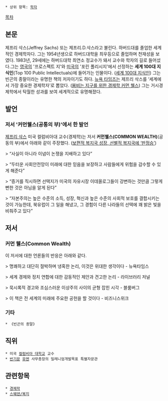  * 상위 항목: [[학자]]

[[목차]]

== 본문 ==
제프리 삭스(Jeffrey Sachs) 또는 제프리.D.삭스라고 불린다. 하버드대를 졸업한 세계적인 경제학자다. 그는 1954년생으로 하버드대학을 최우등으로 졸업하며 천재성을 보였다. 1983년, 29세에는 하버드대학 최연소 정교수가 돼서 교수와 학자의 길로 들어섰다.그는 [[영국]]의 '프로스펙트 지'와 [[미국]]의 '포린 폴리시지'에서 선정하는 '''세계 100대 지식인'''(Top 100 Public Intellectuals)에 들어가는 인물이다. ([http://ko.wikipedia.org/wiki/%EC%84%B8%EA%B3%84_100%EB%8C%80_%EC%A7%80%EC%8B%9D%EC%9D%B8 세계 100대 지식인]) 그는 빈곤의 종말이라는 유명한 책의 저자이기도 하다. [[뉴욕 타임즈]]는 제프리 삭스를 ‘세계에서 가장 중요한 경제학자’로 뽑았다. ([http://www.tagstory.com/video/100014070 붐비는 지구를 위한 경제학 커먼 웰스]) 그는 거시경제학에서 탁월한 성과를 보여 세계적으로 유명해졌다. 

== 발언 ==
=== 저서 '커먼웰스(공통의 부)'에서 한 발언 ===
[[제프리 삭스]] 미국 컬럼비아대 교수(경제학)는 저서 '''커먼웰스(COMMON WEALTH)'''(공동의 부)에서 아래와 같이 주장했다. ([http://www.hani.co.kr/arti/society/society_general/460833.html 보편적 복지국 성장, 선별적 복지국에 ‘판정승’])

> “사실이 아니라 이념이 논쟁을 지배하고 있다”

> “두터운 사회안전망이 미래에 대한 믿음을 보장하고 사람들에게 위험을 감수할 수 있게 해준다”

> “증거를 직시하면 선택지가 미국의 자유시장 이데올로그들이 강변하는 것만큼 그렇게 뻔한 것은 아님을 알게 된다”

> “자본주의는 높은 수준의 소득, 성장, 혁신과 높은 수준의 사회적 보호를 결합시키는 것이 가능한데, 북유럽이 그 일을 해냈고, 그 경험이 다른 나라들의 선택에 꽤 밝은 빛을 비춰주고 있다”

== 저서 ==
=== 커먼 웰스(Common Wealth) ===
{{{#!html
<object width="400" height="345" classid="clsid:d27cdb6e-ae6d-11cf-96b8-444553540000" codebase="http://fpdownload.macromedia.com/pub/shockwave/cabs/flash/swflash.cab#version=9,0,28,0" id="V000370274"><param name="movie" value="http://play.tagstory.com/player/TS00@V000370274@S000000200" /><param name="allowScriptAccess" value="always" /><param name="allowFullScreen" value="true" /><param name="quality" value="high" /><embed src="http://play.tagstory.com/player/TS00@V000370274@S000000200" width="400" height="345" name="V000370274" allowScriptAccess="always" allowFullScreen="true" quality="high" type="application/x-shockwave-flash" pluginspage="http://www.macromedia.com/go/getflashplayer"></embed></object>}}}

이 저서에 대한 언론들의 반응은 아래와 같다.

> 명쾌하고 대단히 절박하며 냉혹한 논리, 이것은 위대한 생각이다 - 뉴욕타임스

> 세계 경제와 정치 연합에 대한 감동적인 제안과 견고한 논리 - 라이브러리 저널

> 묵시록적 경고와 조심스러운 이상주의 사이의 균형 잡힌 시각 - 블룸버그

> 이 책은 전 세계의 미래에 주요한 공헌을 할 것이다 - 비즈니스위크

=== 기타 ===
 * 《빈곤의 종말》

== 직위 ==
 * 미국 [[컬럼비아 대학교]] 교수
 * [[반기문]] [[유엔]] 사무총장의 밀레니엄개발목표 특별자문관

== 관련항목 ==
 * [[경제학]]
 * [[스웨덴/복지]]
